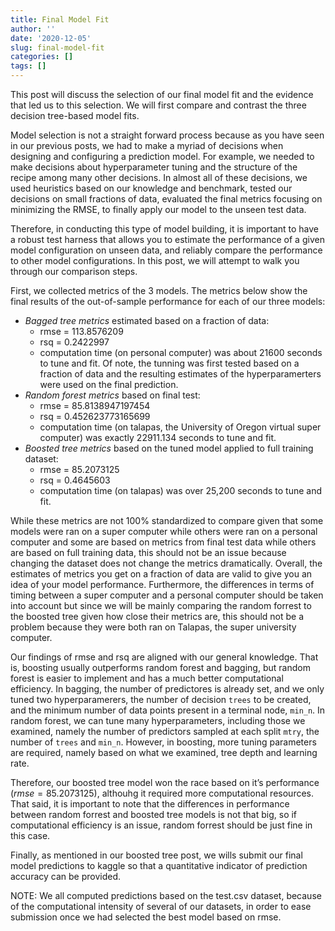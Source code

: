 ```yaml
---
title: Final Model Fit
author: ''
date: '2020-12-05'
slug: final-model-fit
categories: []
tags: []
---
```


This post will discuss the selection of our final model fit and the evidence that led us to this selection. We will first compare and contrast the three decision tree-based model fits. 

Model selection is not a straight forward process because as you have seen in our previous posts, we had to make a myriad of decisions when designing and configuring a prediction model. For example, we needed to make decisions about hyperparameter tuning and the structure of the recipe among many other decisions. In almost all of these decisions, we used heuristics based on our knowledge and benchmark, tested our decisions on small fractions of data, evaluated the final metrics focusing on minimizing the RMSE, to finally apply our model to the unseen test data.  

Therefore, in conducting this type of model building, it is important to have a robust test harness that allows you to estimate the performance of a given model configuration on unseen data, and reliably compare the performance to other model configurations. In this post, we will attempt to walk you through our comparison steps. 

First, we collected metrics of the 3 models. The metrics below show the final results of the out-of-sample performance for each of our three models:

-  *Bagged tree metrics* estimated based on a fraction of data: 
      - rmse = 113.8576209 
      - rsq = 0.2422997
      - computation time (on personal computer) was about 21600 seconds to tune and fit. Of note, the tunning was first tested based on a fraction of data and the resulting estimates of the hyperparamerters were used on the final prediction. 

-  *Random forest metrics* based on final test: 
      - rmse = 85.8138947197454
      - rsq = 0.452623773165699
      - computation time (on talapas, the University of Oregon virtual super computer) was exactly 22911.134 seconds to tune and fit.

-  *Boosted tree metrics* based on the tuned model applied to full training dataset: 
      - rmse = 85.2073125
      - rsq = 0.4645603
      - computation time (on talapas) was over 25,200 seconds to tune and fit.  

While these metrics are not 100% standardized to compare given that some models were ran on a super computer while others were ran on a personal computer and some are based on metrics from final test data while others are based on full training data, this should not be an issue because changing the dataset does not change the metrics dramatically. Overall, the estimates of metrics you get on a fraction of data are valid to give you an idea of your model performance. Furthermore, the differences in terms of timing between a super computer and a personal computer should be taken into account but since we will be mainly comparing the random forrest to the boosted tree given how close their metrics are, this should not be a problem because they were both ran on Talapas, the super university computer.

Our findings of rmse and rsq are aligned with our general knowledge. That is, boosting usually outperforms random forest and bagging, but random forest is easier to implement and has a much better computational efficiency. In bagging, the number of predictores is already set, and we only tuned two hyperparamerers, the number of decision `trees` to be created, and the minimum number of data points present in a terminal node, `min_n`. In random forest, we can tune many hyperparameters, including those we examined, namely the number of predictors sampled at each split `mtry`, the number of `trees` and `min_n`. However, in boosting, more tuning parameters are required, namely based on what we examined, tree depth and learning rate.

Therefore, our boosted tree model won the race based on it's performance $(rmse = 85.2073125)$, althouhg it required more computational resources. That said, it is important to note that the differences in performance between random forrest and boosted tree models is not that big, so if computational efficiency is an issue, random forrest should be just fine in this case. 

Finally, as mentioned in our boosted tree post, we wills submit our final model predictions to kaggle so that a quantitative indicator of prediction accuracy can be provided.

NOTE: We all computed predictions based on the test.csv dataset, because of the computational intensity of several of our datasets, in order to ease submission once we had selected the best model based on rmse. 